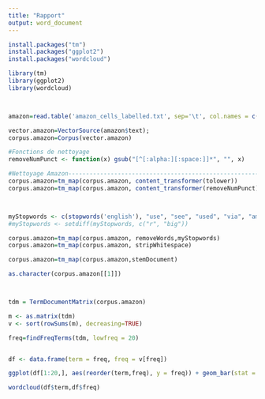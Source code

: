 ```yaml
---
title: "Rapport"
output: word_document
---
```

```r
install.packages("tm")
install.packages("ggplot2")
install.packages("wordcloud")

library(tm)
library(ggplot2)
library(wordcloud)



amazon=read.table('amazon_cells_labelled.txt', sep='\t', col.names = c("text","avis"))

vector.amazon=VectorSource(amazon$text);
corpus.amazon=Corpus(vector.amazon)

#Fonctions de nettoyage
removeNumPunct <- function(x) gsub("[^[:alpha:][:space:]]*", "", x)

#Nettoyage Amazon----------------------------------------------------------------------------------------------------
corpus.amazon=tm_map(corpus.amazon, content_transformer(tolower))
corpus.amazon=tm_map(corpus.amazon, content_transformer(removeNumPunct))



myStopwords <- c(stopwords('english'), "use", "see", "used", "via", "amp", "us", "go")
#myStopwords <- setdiff(myStopwords, c("r", "big"))

corpus.amazon=tm_map(corpus.amazon, removeWords,myStopwords)
corpus.amazon=tm_map(corpus.amazon, stripWhitespace)

corpus.amazon=tm_map(corpus.amazon,stemDocument)

as.character(corpus.amazon[[1]])



tdm = TermDocumentMatrix(corpus.amazon)

m <- as.matrix(tdm)
v <- sort(rowSums(m), decreasing=TRUE)

freq=findFreqTerms(tdm, lowfreq = 20)


df <- data.frame(term = freq, freq = v[freq])

ggplot(df[1:20,], aes(reorder(term,freq), y = freq)) + geom_bar(stat = "identity") + xlab("Terms") + ylab("Count") + coord_flip()

wordcloud(df$term,df$freq)



```

